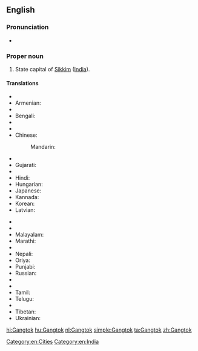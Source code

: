 ==English==
{{wikipedia}}

===Pronunciation===
* {{IPA|[ˈɡæŋ.tɒk]}}

===Proper noun===
{{en-proper noun}}

# State capital of [[Sikkim]] ([[India]]).

====Translations====
{{trans-top|capital of Sikkim}}
* {{trreq|ar}}
* Armenian: {{t|hy|Գանգտոկ|sc=Armn}}
* {{trreq|as}}
* Bengali: {{t|bn|গ্যাংটক|tr=gyāṇṭak|sc=Beng}}
* {{trreq|bg}}
* {{trreq|hne}}
* Chinese:
*: Mandarin: {{t|cmn|甘托克|tr=Gāntuōkè|sc=Hani}}
* {{trreq|dz}}
* Gujarati: {{t|gu|ગંગટોક|tr=gaṃgṭok|sc=Gujr}}
* {{trreq|he}}
* Hindi: {{t+|hi|गंगटोक|tr=gaṅgṭōk}}
* Hungarian: {{t+|hu|Gangtok}}
* Japanese: {{t|ja|ガントク|tr=Gantoku}}
* Kannada: {{t|kn|ಗ್ಯಾಂಗಟಕ್|sc=Knda|tr=gyāṅgaṭak}}
* Korean: {{t|ko|강토크|tr=Gangtokeu}}
* Latvian: {{t|lv|Gangtoka}}
{{trans-mid}}
* {{trreq|lep}}
* {{trreq|lt}}
* Malayalam: {{t|ml|ഗങ്ങ്ടോക്ക്|tr=gaṅṅṭōkk|sc=Mlym}}
* Marathi: {{t|mr|गंगटोक|sc=Deva|tr=gaṅgṭōk}}
* {{trreq|lus}}
* Nepali: {{t|ne|गंगटोक|sc=Deva|tr=gaṅgṭōk}}
* Oriya: {{t|or|ଗାଙ୍ଗଟକ|tr=gāṅgṭak|sc=Orya}}
* Punjabi: {{t|pa|ਗੰਗਟੋਕ|m|tr=gaṅgṭōk|sc=Guru}}
* Russian: {{t|ru|Гангток|m|tr=Gangtók}}
* {{trreq|sat}}
* {{trreq|sip}}
* Tamil: {{t|ta|கேங்டாக்|sc=Taml|tr=kēṅṭāk}}
* Telugu: {{t|te|గాంగ్‌టక్|tr=gāṅgṭak|sc=Telu}}
* {{trreq|th}}
* Tibetan: {{t|bo|སྒང་ཐོག|sc=Tibt|tr=sgang thog}}
* Ukrainian: {{t|uk|Ґанґток|sc=Cyrl}}
{{trans-bottom}}

[[Category:en:Cities]]
[[Category:en:India]]

[[hi:Gangtok]]
[[hu:Gangtok]]
[[nl:Gangtok]]
[[simple:Gangtok]]
[[ta:Gangtok]]
[[zh:Gangtok]]